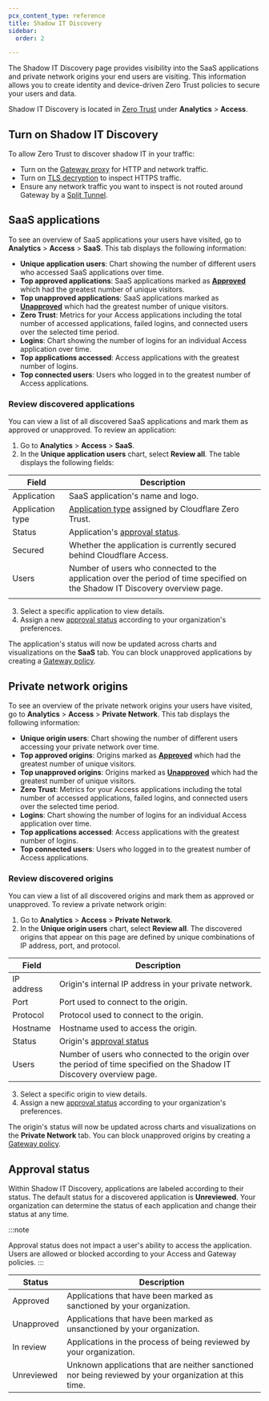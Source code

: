 ```yaml
---
pcx_content_type: reference
title: Shadow IT Discovery
sidebar:
  order: 2

---
```


The Shadow IT Discovery page provides visibility into the SaaS applications and private network origins your end users are visiting. This information allows you to create identity and device-driven Zero Trust policies to secure your users and data.

Shadow IT Discovery is located in [Zero Trust](https://one.dash.cloudflare.com) under **Analytics** > **Access**.

## Turn on Shadow IT Discovery

To allow Zero Trust to discover shadow IT in your traffic:

* Turn on the [Gateway proxy](/cloudflare-one/policies/gateway/proxy/) for HTTP and network traffic.
* Turn on [TLS decryption](/cloudflare-one/policies/gateway/http-policies/tls-decryption/) to inspect HTTPS traffic.
* Ensure any network traffic you want to inspect is not routed around Gateway by a [Split Tunnel](/cloudflare-one/connections/connect-devices/warp/configure-warp/route-traffic/split-tunnels/).

## SaaS applications

To see an overview of SaaS applications your users have visited, go to **Analytics** > **Access** > **SaaS**. This tab displays the following information:

* **Unique application users**: Chart showing the number of different users who accessed SaaS applications over time.
* **Top approved applications**: SaaS applications marked as [**Approved**](#approval-status) which had the greatest number of unique visitors.
* **Top unapproved applications**: SaaS applications marked as [**Unapproved**](#approval-status) which had the greatest number of unique visitors.
* **Zero Trust**: Metrics for your Access applications including the total number of accessed applications, failed logins, and connected users over the selected time period.
* **Logins**: Chart showing the number of logins for an individual Access application over time.
* **Top applications accessed**: Access applications with the greatest number of logins.
* **Top connected users**: Users who logged in to the greatest number of Access applications.

### Review discovered applications

You can view a list of all discovered SaaS applications and mark them as approved or unapproved. To review an application:

1. Go to **Analytics** > **Access** > **SaaS**.
2. In the **Unique application users** chart, select **Review all**. The table displays the following fields:



| Field            | Description                                                                                                                  |
| ---------------- | ---------------------------------------------------------------------------------------------------------------------------- |
| Application      | SaaS application's name and logo.                                                                                            |
| Application type | [Application type](/cloudflare-one/policies/gateway/application-app-types/#app-types) assigned by Cloudflare Zero Trust.     |
| Status           | Application's [approval status](#approval-status).                                                                           |
| Secured          | Whether the application is currently secured behind Cloudflare Access.                                                       |
| Users            | Number of users who connected to the application over the period of time specified on the Shadow IT Discovery overview page. |
|                  |                                                                                                                              |

3. Select a specific application to view details.
4. Assign a new [approval status](#approval-status) according to your organization's preferences.

The application's status will now be updated across charts and visualizations on the **SaaS** tab. You can block unapproved applications by creating a [Gateway policy](/cloudflare-one/policies/gateway/).

## Private network origins

To see an overview of the private network origins your users have visited, go to **Analytics** > **Access** > **Private Network**. This tab displays the following information:

* **Unique origin users**: Chart showing the number of different users accessing your private network over time.
* **Top approved origins**: Origins marked as [**Approved**](#approval-status) which had the greatest number of unique visitors.
* **Top unapproved origins**: Origins marked as [**Unapproved**](#approval-status) which had the greatest number of unique visitors.
* **Zero Trust**: Metrics for your Access applications including the total number of accessed applications, failed logins, and connected users over the selected time period.
* **Logins**: Chart showing the number of logins for an individual Access application over time.
* **Top applications accessed**: Access applications with the greatest number of logins.
* **Top connected users**: Users who logged in to the greatest number of Access applications.

### Review discovered origins

You can view a list of all discovered origins and mark them as approved or unapproved. To review a private network origin:

1. Go to **Analytics** > **Access** > **Private Network**.
2. In the **Unique origin users** chart, select **Review all**. The discovered origins that appear on this page are defined by unique combinations of IP address, port, and protocol.



| Field      | Description                                                                                                             |
| ---------- | ----------------------------------------------------------------------------------------------------------------------- |
| IP address | Origin's internal IP address in your private network.                                                                   |
| Port       | Port used to connect to the origin.                                                                                     |
| Protocol   | Protocol used to connect to the origin.                                                                                 |
| Hostname   | Hostname used to access the origin.                                                                                     |
| Status     | Origin's [approval status](#approval-status)                                                                            |
| Users      | Number of users who connected to the origin over the period of time specified on the Shadow IT Discovery overview page. |



3. Select a specific origin to view details.
4. Assign a new [approval status](#approval-status) according to your organization's preferences.

The origin's status will now be updated across charts and visualizations on the **Private Network** tab. You can block unapproved origins by creating a [Gateway policy](/cloudflare-one/policies/gateway/).

## Approval status

Within Shadow IT Discovery, applications are labeled according to their status. The default status for a discovered application is **Unreviewed**. Your organization can determine the status of each application and change their status at any time.

:::note

Approval status does not impact a user's ability to access the application. Users are allowed or blocked according to your Access and Gateway policies. 
:::



| Status     | Description                                                                                            |
| ---------- | ------------------------------------------------------------------------------------------------------ |
| Approved   | Applications that have been marked as sanctioned by your organization.                                 |
| Unapproved | Applications that have been marked as unsanctioned by your organization.                               |
| In review  | Applications in the process of being reviewed by your organization.                                    |
| Unreviewed | Unknown applications that are neither sanctioned nor being reviewed by your organization at this time. |

